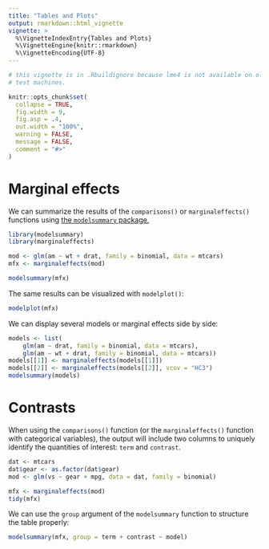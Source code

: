 ```yaml
---
title: "Tables and Plots"
output: rmarkdown::html_vignette
vignette: >
  %\VignetteIndexEntry{Tables and Plots}
  %\VignetteEngine{knitr::rmarkdown}
  %\VignetteEncoding{UTF-8}
---
```


```r
# this vignette is in .Rbuildignore because lme4 is not available on old CRAN
# test machines.

knitr::opts_chunk$set(
  collapse = TRUE,
  fig.width = 9,
  fig.asp = .4,
  out.width = "100%",
  warning = FALSE,
  message = FALSE,
  comment = "#>"
)
```

# Marginal effects

We can summarize the results of the `comparisons()` or `marginaleffects()` functions using [the `modelsummary` package.](https://github.com/vincentarelbundock/modelsummary)

```r
library(modelsummary)
library(marginaleffects)

mod <- glm(am ~ wt + drat, family = binomial, data = mtcars)
mfx <- marginaleffects(mod)

modelsummary(mfx)
```

The same results can be visualized with `modelplot()`:

```r
modelplot(mfx)
```

We can display several models or marginal effects side by side:

```r
models <- list(
    glm(am ~ drat, family = binomial, data = mtcars),
    glm(am ~ wt + drat, family = binomial, data = mtcars))
models[[1]] <- marginaleffects(models[[1]])
models[[2]] <- marginaleffects(models[[2]], vcov = "HC3")
modelsummary(models)
```

# Contrasts

When using the `comparisons()` function (or the `marginaleffects()` function with categorical variables), the output will include two columns to uniquely identify the quantities of interest: `term` and `contrast`.

```r
dat <- mtcars
dat$gear <- as.factor(dat$gear)
mod <- glm(vs ~ gear + mpg, data = dat, family = binomial)

mfx <- marginaleffects(mod)
tidy(mfx)
```

We can use the `group` argument of the `modelsummary` function to structure the table properly:

```r
modelsummary(mfx, group = term + contrast ~ model)
```

